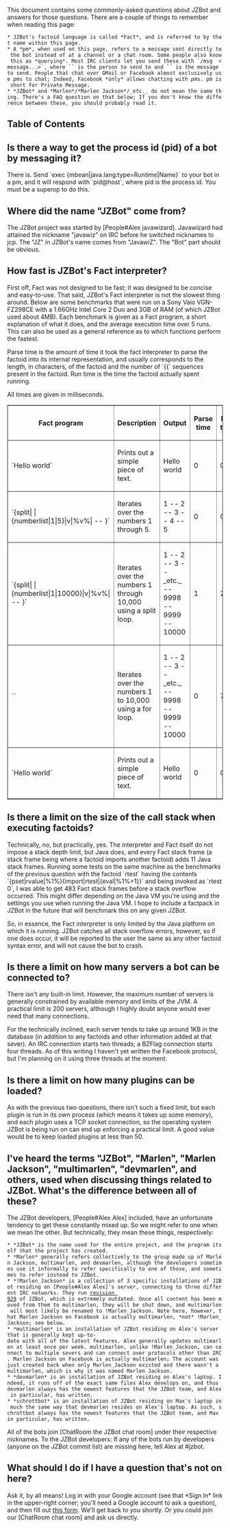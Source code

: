 This document contains some commonly-asked questions about JZBot and answers for those questions. There are a couple of things to remember when reading this page:
 * JZBot's factoid language is called *Fact*, and is referred to by that name within this page.
 * A *pm*, when used on this page, refers to a message sent directly to the bot instead of at a channel or a chat room. Some people also know this as *querying*. Most IRC clients let you send these with `/msg <person> <message...>`, where `<person>` is the person to send to and `<message>` is the message to send. People that chat over GMail or Facebook almost exclusively use <i>pm</i>s to chat; Indeed, Facebook *only* allows chatting with <i>pm</i>s. pm is short for Private Message.
 * *JZBot* and *Marlen*/*Marlen Jackson*/_etc._ do not mean the same thing. There's a FAQ question on that below; If you don't know the difference between these, you should probably read it.

==Table of Contents==

<wiki:toc/>

==Is there a way to get the process id (pid) of a bot by messaging it?==
There is. Send `exec {mbean|java.lang:type=Runtime|Name}` to your bot in a pm, and it will respond with `pid@host`, where pid is the process id. You must be a superop to do this.

==Where did the name "JZBot" come from?==
The JZBot project was started by [People#Alex javawizard]. Javawizard had attained the nickname "javawiz" on IRC before he switched nicknames to jcp. The "JZ" in JZBot's name comes from "JavawiZ". The "Bot" part should be obvious.

==How fast is JZBot's Fact interpreter?==
First off, Fact was not designed to be fast; it was designed to be concise and easy-to-use. That said, JZBot's Fact interpreter is not the slowest thing around. Below are some benchmarks that were run on a Sony Vaio VGN-FZ298CE with a 1.66GHz Intel Core 2 Duo and 3GB of RAM (of which JZBot used about 4MB). Each benchmark is given as a Fact program, a short explanation of what it does, and the average execution time over 5 runs. This can also be used as a general reference as to which functions perform the fastest.

Parse time is the amount of time it took the fact interpreter to parse the factoid into its internal representation, and usually corresponds to the length, in characters, of the factoid and the number of `{{` sequences present in the factoid. Run time is the time the factoid actually spent running. 

All times are given in milliseconds.

<table border="1" cellspacing="0" cellpadding="1"><tr><th>Fact program</th><th>Description</th><th>Output</th><th>Parse time</th><th>Run time</th><th>Total</th></tr>

<tr>
<td>`Hello world`</td>
<td>Prints out a simple piece of text.</td>
<td>Hello world</td>
<td>0</td>
<td>0</td>
<td>0</td>
</tr>

<tr>
<td>`{split| |{numberlist|1|5}|v|%v%| -- }`</td>
<td>Iterates over the numbers 1 through 5.</td>
<td>1 -- 2 -- 3 -- 4 -- 5</td>
<td>0</td>
<td>0</td>
<td>0</td>
</tr>

<tr>
<td>`{split| |{numberlist|1|10000}|v|%v%| -- }`</td>
<td>Iterates over the numbers 1 through 10,000 using a split loop.</td>
<td>1 -- 2 -- 3 -- _etc._ -- 9998 -- 9999 -- 10000</td>
<td>1</td>
<td>22</td>
<td>23</td>
</tr>

<tr>
<td>`{{for||1||10000||v||%v%|| -- }}`</td>
<td>Iterates over the numbers 1 to 10,000 using a for loop.</td>
<td>1 -- 2 -- 3 -- _etc._ -- 9998 -- 9999 -- 10000</td>
<td>0</td>
<td>7</td>
<td>7</td>
</tr>

<tr>
<td>`Hello world`</td>
<td>Prints out a simple piece of text.</td>
<td>Hello world</td>
<td>0</td>
<td>0</td>
<td>0</td>
</tr>

</table>

==Is there a limit on the size of the call stack when executing factoids?==
Technically, no, but practically, yes. The interpreter and Fact itself do not impose a stack depth limit, but Java does, and every Fact stack frame (a stack frame being where a factoid imports another factoid) adds 11 Java stack frames. Running some tests on the same machine as the benchmarks of the previous question with the factoid `rtest` having the contents `{pset|rvalue|%1%}{import|rtest|{eval|%1%+1}}` and being invoked as `rtest 0`, I was able to get 483 Fact stack frames before a stack overflow occurred. This might differ depending on the Java VM you're using and the settings you use when running the Java VM. I hope to include a factpack in JZBot in the future that will benchmark this on any given JZBot.

So, in essence, the Fact interpreter is only limited by the Java platform on which it is running. JZBot catches all stack overflow errors, however, so if one does occur, it will be reported to the user the same as any other factoid syntax error, and will not cause the bot to crash.

==Is there a limit on how many servers a bot can be connected to?==
There isn't any built-in limit. However, the maximum number of servers is generally constrained by available memory and limits of the JVM. A practical limit is 200 servers, although I highly doubt anyone would ever need that many connections. 

For the technically inclined, each server tends to take up around 1KB in the database (in addition to any factoids and other information added at that sever). An IRC connection starts two threads; a BZFlag connection starts four threads. As of this writing I haven't yet written the Facebook protocol, but I'm planning on it using three threads at the moment.

==Is there a limit on how many plugins can be loaded?==
As with the previous two questions, there isn't such a fixed limit, but each plugin is run in its own process (which means it takes up some memory), and each plugin uses a TCP socket connection, so the operating system JZBot is being run on can end up enforcing a practical limit. A good value would be to keep loaded plugins at less than 50.

==I've heard the terms "JZBot", "Marlen", "Marlen Jackson", "multimarlen", "devmarlen", and others, used when discussing things related to JZBot. What's the difference between all of these?==
The JZBot developers, [People#Alex Alex] included, have an unfortunate tendency to get these constantly mixed up. So we might refer to one when we mean the other. But technically, they mean these things, respectively:
 * *JZBot* is the name used for the entire project, and the program itself that the project has created.
 * *Marlen* generally refers collectively to the group made up of Marlen Jackson, multimarlen, and devmarlen, although the developers sometimes use it informally to refer specifically to one of those, and sometimes to refer instead to JZBot.
 * *!Marlen_Jackson* is a collection of 3 specific installations of JZBot residing on [People#Alex Alex]'s server, connecting to three different IRC networks. They run [http://code.google.com/p/jwutils/source/detail?r=929 revision 929] of JZBot, which is extremely outdated. Once all content has been moved from them to multimarlen, they will be shut down, and multimarlen will most likely be renamed to !Marlen_Jackson. Note here, however, that Marlen Jackson on Facebook is actually multimarlen, *not* !Marlen_Jackson; see below.
 * *multimarlen* is an installation of JZBot residing on Alex's server that is generally kept up-to-date with all of the latest features. Alex generally updates multimarlen at least once per week. multimarlen, unlike !Marlen_Jackson, can connect to multiple severs and can connect over protocols other than IRC. Marlen Jackson on Facebook is actually multimarlen; The account was just created back when only Marlen_Jackson existed and there wasn't a multimarlen, which is why it was named Marlen Jackson.
 * *devmarlen* is an installation of JZBot residing on Alex's laptop. Indeed, it runs off of the exact same files Alex develops on, and thus devmarlen always has the newest features that the JZBot team, and Alex in particular, has written.
 * *schrottbot* is an installation of JZBot residing on Max's laptop in much the same way that devmarlen resides on Alex's laptop. As such, schrottbot always has the newest features that the JZBot team, and Max in particular, has written.
All of the bots join [ChatRoom the JZBot chat room] under their respective nicknames.
To the JZBot developers: If any of the bots run by developers (anyone on the JZBot commit list) are missing here, tell Alex at #jzbot.
==What should I do if I have a question that's not on here?==
Ask it, by all means! Log in with your Google account (see that *Sign In* link in the upper-right corner; you'll need a Google account to ask a question), and then fill out [http://code.google.com/p/jzbot/issues/entry?template=Question this form]. We'll get back to you shortly. Or you could join our [ChatRoom chat room] and ask us directly.